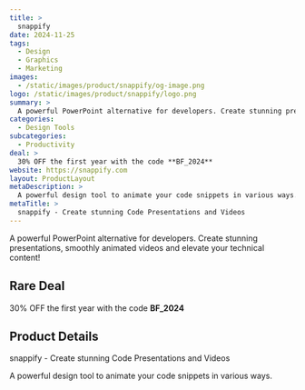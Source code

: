 ```yaml
---
title: >
  snappify
date: 2024-11-25
tags:
  - Design
  - Graphics
  - Marketing
images:
  - /static/images/product/snappify/og-image.png
logo: /static/images/product/snappify/logo.png
summary: >
  A powerful PowerPoint alternative for developers. Create stunning presentations, smoothly animated videos and elevate your technical content!
categories:
  - Design Tools
subcategories:
  - Productivity
deal: >
  30% OFF the first year with the code **BF_2024**
website: https://snappify.com
layout: ProductLayout
metaDescription: >
  A powerful design tool to animate your code snippets in various ways.
metaTitle: >
  snappify - Create stunning Code Presentations and Videos
---
```

A powerful PowerPoint alternative for developers. Create stunning presentations, smoothly animated videos and elevate your technical content!

## Rare Deal

30% OFF the first year with the code **BF_2024**

## Product Details
snappify - Create stunning Code Presentations and Videos

A powerful design tool to animate your code snippets in various ways.
